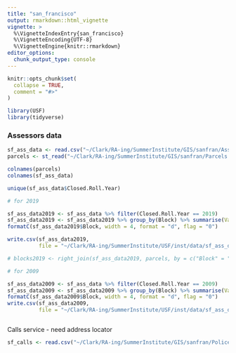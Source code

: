 ```yaml
---
title: "san_francisco"
output: rmarkdown::html_vignette
vignette: >
  %\VignetteIndexEntry{san_francisco}
  %\VignetteEncoding{UTF-8}
  %\VignetteEngine{knitr::rmarkdown}
editor_options: 
  chunk_output_type: console
---
```


```r
knitr::opts_chunk$set(
  collapse = TRUE,
  comment = "#>"
)
```

```r
library(USF)
library(tidyverse)
```

### Assessors data
```r
sf_ass_data <- read.csv("~/Clark/RA-ing/SummerInstitute/GIS/sanfran/Assessor_Historical_Secured_Property_Tax_Rolls.csv")
parcels <- st_read("~/Clark/RA-ing/SummerInstitute/GIS/sanfran/Parcels   Active and Retired/geo_export_4d5b727f-8af2-417c-adb4-a7601acac6b9.shp")

colnames(parcels)
colnames(sf_ass_data)

unique(sf_ass_data$Closed.Roll.Year)

# for 2019

sf_ass_data2019 <- sf_ass_data %>% filter(Closed.Roll.Year == 2019)
sf_ass_data2019 <- sf_ass_data2019 %>% group_by(Block) %>% summarise(Value = mean(Assessed.Land.Value))
formatC(sf_ass_data2019$Block, width = 4, format = "d", flag = "0")

write.csv(sf_ass_data2019,
          file = "~/Clark/RA-ing/SummerInstitute/USF/inst/data/sf_ass_data2019.csv")

# blocks2019 <- right_join(sf_ass_data2019, parcels, by = c("Block" = "block_num")) %>% st_as_sf()

# for 2009

sf_ass_data2009 <- sf_ass_data %>% filter(Closed.Roll.Year == 2009)
sf_ass_data2009 <- sf_ass_data2009 %>% group_by(Block) %>% summarise(Value = mean(Assessed.Land.Value))
formatC(sf_ass_data2009$Block, width = 4, format = "d", flag = "0")
write.csv(sf_ass_data2009,
          file = "~/Clark/RA-ing/SummerInstitute/USF/inst/data/sf_ass_data2009.csv")



```

Calls service - need address locator

```r
sf_calls <- read.csv("~/Clark/RA-ing/SummerInstitute/GIS/sanfran/Police_Department_Calls_for_Service.csv")
```

